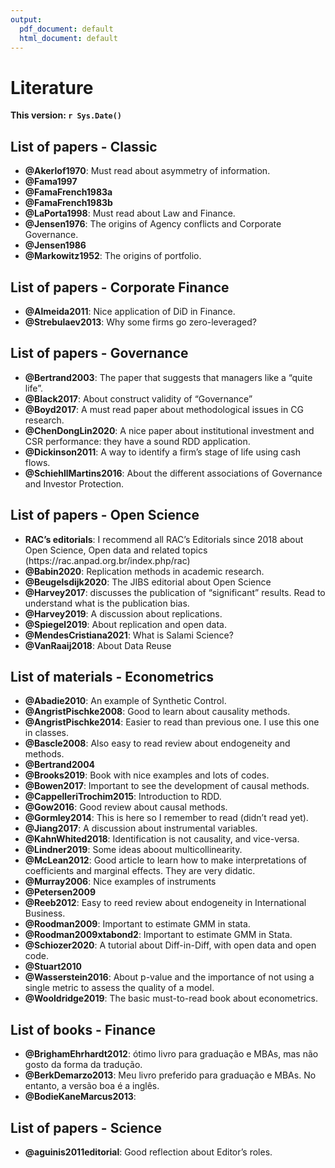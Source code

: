 ```yaml
---
output:
  pdf_document: default
  html_document: default
---
```

# Literature

**This version: `r Sys.Date()`**

## List of papers - Classic

- **@Akerlof1970**: Must read about asymmetry of information.
- **@Fama1997**
- **@FamaFrench1983a**
- **@FamaFrench1983b**
- **@LaPorta1998**: Must read about Law and Finance.
- **@Jensen1976**: The origins of Agency conflicts and Corporate Governance.
- **@Jensen1986**
- **@Markowitz1952**: The origins of portfolio.


## List of papers - Corporate Finance
- **@Almeida2011**: Nice application of DiD in Finance.
- **@Strebulaev2013**: Why some firms go zero-leveraged?

## List of papers - Governance
- **@Bertrand2003**: The paper that suggests that managers like a "quite life".
- **@Black2017**: About construct validity of "Governance"
- **@Boyd2017**: A must read paper about methodological issues in CG research.
- **@ChenDongLin2020**: A nice paper about institutional investment and CSR performance: they have a sound RDD application.
- **@Dickinson2011**: A way to identify a firm's stage of life using cash flows.
- **@SchiehllMartins2016**: About the different associations of Governance and Investor Protection.



## List of papers - Open Science
- **RAC's editorials**: I recommend all RAC's Editorials since 2018 about Open Science, Open data and related topics (https://rac.anpad.org.br/index.php/rac)
- **@Babin2020**: Replication methods in academic research.
- **@Beugelsdijk2020**: The JIBS editorial about Open Science
- **@Harvey2017**: discusses the publication of "significant" results. Read to understand what is the publication bias.
- **@Harvey2019**: A discussion about replications.
- **@Spiegel2019**: About replication and open data.
- **@MendesCristiana2021**: What is Salami Science?
- **@VanRaaij2018**: About Data Reuse


## List of materials - Econometrics
- **@Abadie2010**: An example of Synthetic Control.
- **@AngristPischke2008**: Good to learn about causality methods.
- **@AngristPischke2014**: Easier to read than previous one. I use this one in classes.
- **@Bascle2008**: Also easy to read review about endogeneity and methods.
- **@Bertrand2004**
- **@Brooks2019**: Book with nice examples and lots of codes.
- **@Bowen2017**: Important to see the development of causal methods.
- **@CappelleriTrochim2015**: Introduction to RDD.
- **@Gow2016**: Good review about causal methods.
- **@Gormley2014**: This is here so I remember to read (didn't read yet).
- **@Jiang2017**: A discussion about instrumental variables.
- **@KahnWhited2018**: Identification is not causality, and vice-versa.
- **@Lindner2019**: Some ideas aboout multicollinearity.
- **@McLean2012**: Good article to learn how to make interpretations of coefficients and marginal effects. They are very didatic.
- **@Murray2006**: Nice examples of instruments
- **@Petersen2009**
- **@Reeb2012**: Easy to reed review about endogeneity in International Business.
- **@Roodman2009**: Important to estimate GMM in stata.
- **@Roodman2009xtabond2**: Important to estimate GMM in Stata.
- **@Schiozer2020**: A tutorial about Diff-in-Diff, with open data and open code.
- **@Stuart2010**    
- **@Wasserstein2016**: About p-value and the importance of not using a single metric to assess the quality of a model.
- **@Wooldridge2019**: The basic must-to-read book about econometrics.




## List of books - Finance
- **@BrighamEhrhardt2012**: ótimo livro para graduação e MBAs, mas não gosto da forma da tradução.
- **@BerkDemarzo2013**: Meu livro preferido para graduação e MBAs. No entanto, a versão boa é a inglês.
- **@BodieKaneMarcus2013**: 


## List of papers - Science
- **@aguinis2011editorial**: Good reflection about Editor's roles.

